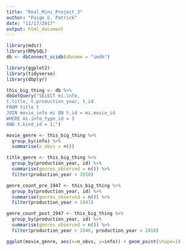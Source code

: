 ```yaml
---
title: "Real_Mini_Project_3"
author: "Paige E. Patrick"
date: "11/17/2017"
output: html_document
---
```


```r
library(mdsr)
library(RMySQL)
db <- dbConnect_scidb(dbname = "imdb")
```

```r
library(ggplot2)
library(tidyverse)
library(dbplyr)
```

```r
this_big_thing <- db %>%
dbGetQuery("SELECT mi.info, 
t.title, t.production_year, t.id
FROM title t
JOIN movie_info mi ON t.id = mi.movie_id
WHERE mi.info_type_id = 3
AND t.kind_id = 1;")
```

```r
movie_genre <- this_big_thing %>%
  group_by(info) %>%
  summarise(n_obvs = n())
```

```r
title_genre <- this_big_thing %>%
  group_by(production_year, id) %>%
  summarise(genres_observed = n()) %>%
  filter(production_year < 2018)
```

```r
genre_count_pre_1947 <- this_big_thing %>%
  group_by(production_year, id) %>%
  summarise(genres_observed = n()) %>%
  filter(production_year < 1947)
```

```r
genre_count_post_1947 <- this_big_thing %>%
  group_by(production_year, id) %>%
  summarise(genres_observed = n()) %>%
  filter(production_year > 1946, production_year < 2018)
```
```r

ggplot(movie_genre, aes(x=n_obvs, y=info)) + geom_point(shape=1)
```


